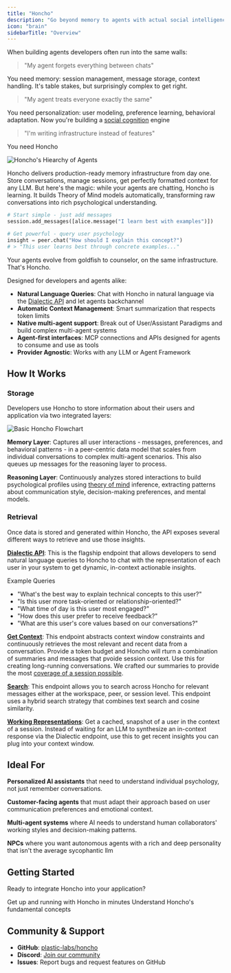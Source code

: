 ```yaml
---
title: "Honcho"
description: "Go beyond memory to agents with actual social intelligence"
icon: "brain"
sidebarTitle: "Overview"
---
```


When building agents developers often run into the same walls:

> "My agent forgets everything between chats"

You need memory: session management, message storage, context handling. It's table stakes, but surprisingly complex to get right.

> "My agent treats everyone exactly the same"

You need personalization: user modeling, preference learning, behavioral adaptation. Now you're building a [social cognition](../core-concepts/glossary#social-cognition) engine

> "I'm writing infrastructure instead of features"

You need Honcho

<img src="/images/agent_hierarchy.png" alt="Honcho's Hiearchy of Agents" />

Honcho delivers production-ready memory infrastructure from day one. Store
conversations, manage sessions, get perfectly formatted context for any LLM.
But here's the magic: while your agents are chatting, Honcho is learning. It
builds Theory of Mind models automatically, transforming raw conversations into
rich psychological understanding.

```python
# Start simple - just add messages
session.add_messages([alice.message("I learn best with examples")])

# Get powerful - query user psychology
insight = peer.chat("How should I explain this concept?")
# > "This user learns best through concrete examples..."
```

Your agents evolve from goldfish to counselor, on the same infrastructure. That's Honcho.

Designed for developers and agents alike:
- **Natural Language Queries**: Chat with Honcho in natural language via the [Dialectic API](../core-concepts/architecture#dialectic-api) and let agents backchannel
- **Automatic Context Management**: Smart summarization that respects token limits
- **Native multi-agent support**: Break out of User/Assistant Paradigms and build complex multi-agent systems
- **Agent-first interfaces**: MCP connections and APIs designed for agents to consume and use as tools
- **Provider Agnostic**: Works with any LLM or Agent Framework

## How It Works

### Storage

Developers use Honcho to store information about their users and application via
two integrated layers:

<img src="/images/basic_honcho_flowchart.png" alt="Basic Honcho Flowchart" />

**Memory Layer**: Captures all user interactions - messages, preferences, and
behavioral patterns - in a peer-centric data model that scales from individual
conversations to complex multi-agent scenarios. This also queues up messages for
the reasoning layer to process.

**Reasoning Layer**: Continuously analyzes stored interactions to build
psychological profiles using [theory of mind](../core-concepts/glossary#theory-of-mind)
inference, extracting patterns about communication style, decision-making
preferences, and mental models.

### Retrieval

Once data is stored and generated within Honcho, the API exposes several
different ways to retrieve and use those insights.

**[Dialectic API](../../guides/dialectic-endpoint)**: This is the
flagship endpoint that allows developers to send natural language queries to
Honcho to chat with the representation of each user in your system to get
dynamic, in-context actionable insights.

Example Queries
- "What's the best way to explain technical concepts to this user?"
- "Is this user more task-oriented or relationship-oriented?"
- "What time of day is this user most engaged?"
- "How does this user prefer to receive feedback?"
- "What are this user's core values based on our conversations?"

**[Get Context](../../guides/get-context)**: This endpoint abstracts context window
constraints and continuously retrieves the most relevant and recent data from a
conversation. Provide a token budget and Honcho will rturn a combination of
summaries and messages that pvoide session context. Use this for creating
long-running conversations. We crafted our summaries to provide the most
[coverage of a session possible](../core-concepts/summarizer).

**[Search](../../guides/search)**: This endpoint allows you to search across Honcho
for relevant messages either at the workspace, peer, or session level. This
endpoint uses a hybrid search strategy that combines text search and cosine
similarity.

**[Working Representations](../../guides/working-rep)**: Get a cached, snapshot
of a user in the context of a session. Instead of waiting for an LLM to
synthesize an in-context response via the Dialectic endpoint, use this to get
recent insights you can plug into your context window.

## Ideal For

**Personalized AI assistants** that need to understand individual psychology, not just remember conversations.

**Customer-facing agents** that must adapt their approach based on user communication preferences and emotional context.

**Multi-agent systems** where AI needs to understand human collaborators' working styles and decision-making patterns.

**NPCs** where you want autonomous agents with a rich and deep personality that isn't the average sycophantic llm

## Getting Started

Ready to integrate Honcho into your application?

<CardGroup cols={2}> <Card title="Quickstart Guide" icon="rocket"
href="/v2/documentation/introduction/quickstart"> Get up and running with
Honcho in minutes </Card> <Card title="Core Concepts" icon="brain"
href="/v2/documentation/core-concepts/glossary"> Understand Honcho's
fundamental concepts </Card> </CardGroup>

## Community & Support

- **GitHub**: [plastic-labs/honcho](https://github.com/plastic-labs/honcho)
- **Discord**: [Join our community](http://discord.gg/plasticlabs)
- **Issues**: Report bugs and request features on GitHub
